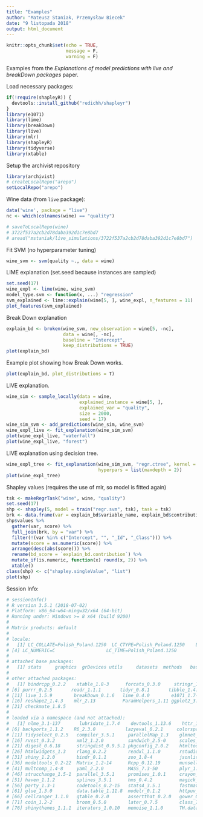 ```yaml
---
title: "Examples"
author: "Mateusz Staniak, Przemysław Biecek"
date: "9 listopada 2018"
output: html_document
---
```


```r
knitr::opts_chunk$set(echo = TRUE,
                      message = F,
                      warning = F)
```


Examples from the _Explanations of model predictions with live and breakDown packages_ paper.

Load necessary packages:

```r
if(!require(shapleyR)) {
  devtools::install_github("redichh/shapleyr")
}
library(e1071)
library(lime)
library(breakDown)
library(live)
library(mlr)
library(shapleyR)
library(tidyverse)
library(xtable)
```

Setup the archivist repository

```r
library(archivist)
# createLocalRepo("arepo")
setLocalRepo("arepo")
```

Wine data (from `live` package):

```r
data('wine', package = "live")
nc <- which(colnames(wine) == "quality")

# saveToLocalRepo(wine)
# 3722f537a2cb2d78daba392d1c7e8bd7
# aread("mstaniak/live_simulations/3722f537a2cb2d78daba392d1c7e8bd7")
```

Fit SVM (no hyperparameter tuning)

```r
wine_svm <- svm(quality ~., data = wine)
````

LIME explanation (set.seed because instances are sampled)

```r
set.seed(17)
wine_expl <- lime(wine, wine_svm)
model_type.svm <- function(x, ...) "regression"
svm_explained <- lime::explain(wine[5, ], wine_expl, n_features = 11)
plot_features(svm_explained)
````

Break Down explanation
```r
explain_bd <- broken(wine_svm, new_observation = wine[5, -nc],
                     data = wine[, -nc],
                     baseline = "Intercept",
                     keep_distributions = TRUE)
plot(explain_bd)
```

Example plot showing how Break Down works.

```r
plot(explain_bd, plot_distributions = T)
```

LIVE explanation.

```r
wine_sim <- sample_locally(data = wine,
                           explained_instance = wine[5, ],
                           explained_var = "quality",
                           size = 2000,
                           seed = 17)
wine_sim_svm <- add_predictions(wine_sim, wine_svm)
wine_expl_live <- fit_explanation(wine_sim_svm)
plot(wine_expl_live, "waterfall")
plot(wine_expl_live, "forest")
```

LIVE explanation using decision tree.

```r
wine_expl_tree <- fit_explanation(wine_sim_svm, "regr.ctree", kernel = identity_kernel,
                                  hyperpars = list(maxdepth = 2))
plot(wine_expl_tree)
```

Shapley values (requires the use of mlr, so model is fitted again)

```r
tsk <- makeRegrTask("wine", wine, "quality")
set.seed(17)
shp <- shapley(5, model = train("regr.svm", tsk), task = tsk)
brk <- data.frame(var = explain_bd$variable_name, explain_bd$contribution)
shp$values %>%
  gather(var, score) %>%
  full_join(brk, by = "var") %>%
  filter(!(var %in% c("Intercept", "", "_Id", "_Class"))) %>%
  mutate(score = as.numeric(score)) %>%
  arrange(desc(abs(score))) %>%
  rename(bd_score = `explain_bd.contribution`) %>%
  mutate_if(is.numeric, function(x) round(x, 2)) %>%
  xtable()
class(shp) <- c("shapley.singleValue", "list")
plot(shp)
```

Session Info:

```r
# sessionInfo()
# R version 3.5.1 (2018-07-02)
# Platform: x86_64-w64-mingw32/x64 (64-bit)
# Running under: Windows >= 8 x64 (build 9200)
#
# Matrix products: default
#
# locale:
#   [1] LC_COLLATE=Polish_Poland.1250  LC_CTYPE=Polish_Poland.1250    LC_MONETARY=Polish_Poland.1250
# [4] LC_NUMERIC=C                   LC_TIME=Polish_Poland.1250
#
# attached base packages:
#   [1] stats     graphics  grDevices utils     datasets  methods   base
#
# other attached packages:
#   [1] bindrcpp_0.2.2    xtable_1.8-3      forcats_0.3.0     stringr_1.3.1     dplyr_0.7.7
# [6] purrr_0.2.5       readr_1.1.1       tidyr_0.8.1       tibble_1.4.2      tidyverse_1.2.1
# [11] live_1.5.9        breakDown_0.1.6   lime_0.4.0        e1071_1.7-0       shapleyR_0.1
# [16] reshape2_1.4.3    mlr_2.13          ParamHelpers_1.11 ggplot2_3.1.0     combinat_0.0-8
# [21] checkmate_1.8.5
#
# loaded via a namespace (and not attached):
#   [1] nlme_3.1-137       lubridate_1.7.4    devtools_1.13.6    httr_1.3.1         tools_3.5.1
# [6] backports_1.1.2    R6_2.3.0           lazyeval_0.2.1     colorspace_1.3-2   withr_2.1.2
# [11] tidyselect_0.2.5   compiler_3.5.1     parallelMap_1.3    glmnet_2.0-16      cli_1.0.1
# [16] rvest_0.3.2        xml2_1.2.0         sandwich_2.5-0     scales_1.0.0       mvtnorm_1.0-8
# [21] digest_0.6.18      stringdist_0.9.5.1 pkgconfig_2.0.2    htmltools_0.3.6    forestmodel_0.5.0
# [26] htmlwidgets_1.3    rlang_0.2.2        readxl_1.1.0       rstudioapi_0.8     BBmisc_1.11
# [31] shiny_1.2.0        bindr_0.1.1        zoo_1.8-4          jsonlite_1.5       magrittr_1.5
# [36] modeltools_0.2-22  Matrix_1.2-14      Rcpp_0.12.19       munsell_0.5.0      stringi_1.1.7
# [41] multcomp_1.4-8     yaml_2.2.0         MASS_7.3-50        plyr_1.8.4         grid_3.5.1
# [46] strucchange_1.5-1  parallel_3.5.1     promises_1.0.1     crayon_1.3.4       lattice_0.20-35
# [51] haven_1.1.2        splines_3.5.1      hms_0.4.2          magick_2.0         pillar_1.3.0
# [56] party_1.3-1        codetools_0.2-15   stats4_3.5.1       fastmatch_1.1-0    XML_3.98-1.16
# [61] glue_1.3.0         data.table_1.11.8  modelr_0.1.2       httpuv_1.4.5       foreach_1.4.4
# [66] cellranger_1.1.0   gtable_0.2.0       assertthat_0.2.0   gower_0.1.2        mime_0.6
# [71] coin_1.2-2         broom_0.5.0        later_0.7.5        class_7.3-14       survival_2.42-3
# [76] shinythemes_1.1.1  iterators_1.0.10   memoise_1.1.0      TH.data_1.0-9
```
